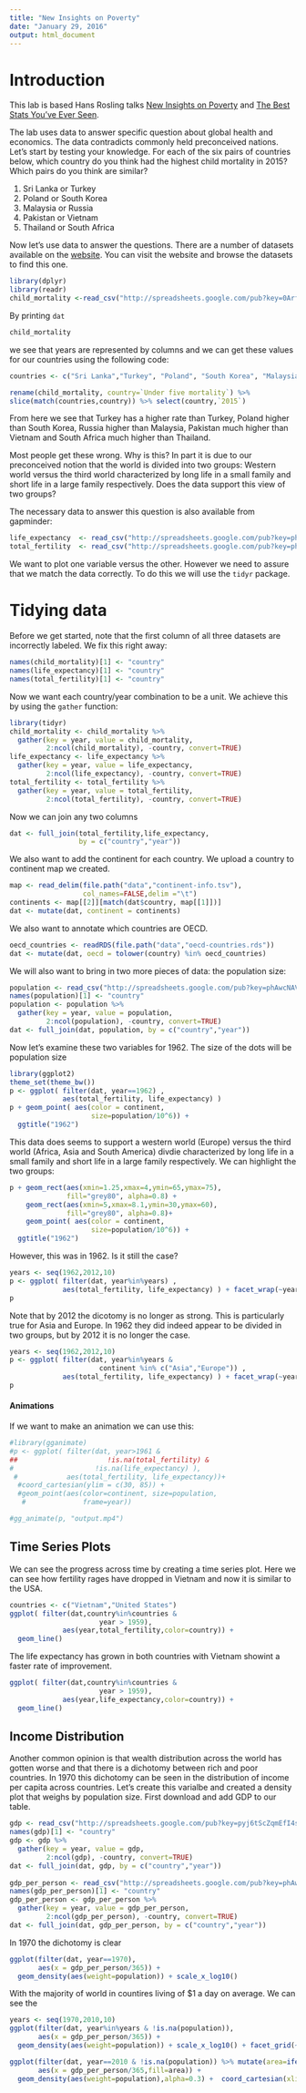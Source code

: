 ```yaml
---
title: "New Insights on Poverty"
date: "January 29, 2016"
output: html_document
---
```


# Introduction

This lab is based Hans Rosling talks [New Insights on Poverty](https://www.ted.com/talks/hans_rosling_reveals_new_insights_on_poverty?language=en) and [The Best Stats You've Ever Seen](https://www.ted.com/talks/hans_rosling_shows_the_best_stats_you_ve_ever_seen). 

The lab uses data to answer specific question about global health and economics. The data contradicts commonly held preconceived nations. Let's start by testing your knowledge. For each of the six pairs of countries below, which country do you think  had the highest child mortality in 2015? Which pairs do you think are similar?

1. Sri Lanka or Turkey
2. Poland or South Korea
3. Malaysia or Russia
4. Pakistan or Vietnam
5. Thailand or South Africa

Now let's use data to answer the questions. There are a number of datasets available on the [website](in). You can visit the website and browse the datasets to find this one.

```r
library(dplyr)
library(readr)
child_mortality <-read_csv("http://spreadsheets.google.com/pub?key=0ArfEDsV3bBwCcGhBd2NOQVZ1eWowNVpSNjl1c3lRSWc&output=csv")
```


By printing `dat` 

```r
child_mortality
```
we see that years are represented by columns and we can get these values for our countries using the following code:
```r
countries <- c("Sri Lanka","Turkey", "Poland", "South Korea", "Malaysia", "Russia","Pakistan","Vietnam","Thailand","South Africa")

rename(child_mortality, country=`Under five mortality`) %>% 
slice(match(countries,country)) %>% select(country,`2015`) 
```

From here we see that Turkey has a higher rate than Turkey, Poland higher than South Korea, Russia higher than Malaysia, Pakistan much higher than Vietnam and South Africa much higher than Thailand. 

Most people get these wrong. Why is this? In part it is due to our preconceived notion that the world is divided into two groups: Western world versus the third world characterized by long life in a small family
and short life in a large family respectively. Does the data support this view of two groups?

The necessary data to answer this question is also available from gapminder:

```r
life_expectancy  <- read_csv("http://spreadsheets.google.com/pub?key=phAwcNAVuyj2tPLxKvvnNPA&output=csv")
total_fertility  <- read_csv("http://spreadsheets.google.com/pub?key=phAwcNAVuyj0TAlJeCEzcGQ&output=csv")
```

We want to plot one variable versus the other. However we need to assure that we match the data correctly. To do this we will use the `tidyr` package. 

# Tidying data

Before we get started, note that the first column of all three datasets are incorrectly labeled. We fix this right away:

```r
names(child_mortality)[1] <- "country"
names(life_expectancy)[1] <- "country"
names(total_fertility)[1] <- "country"
```

Now we want each country/year combination to be a unit. We achieve this by using the `gather` function:


```r
library(tidyr)
child_mortality <- child_mortality %>% 
  gather(key = year, value = child_mortality,
         2:ncol(child_mortality), -country, convert=TRUE)
life_expectancy <- life_expectancy %>% 
  gather(key = year, value = life_expectancy,
         2:ncol(life_expectancy), -country, convert=TRUE)
total_fertility <- total_fertility %>% 
  gather(key = year, value = total_fertility,
         2:ncol(total_fertility), -country, convert=TRUE)
```

Now we can join any two columns 
```r
dat <- full_join(total_fertility,life_expectancy, 
                 by = c("country","year"))
```

We also want to add the continent for each country. We upload a country to continent map we created.

```r
map <- read_delim(file.path("data","continent-info.tsv"),
                  col_names=FALSE,delim ="\t")
continents <- map[[2]][match(dat$country, map[[1]])]
dat <- mutate(dat, continent = continents)
```

We also want to annotate which countries are OECD.
```r
oecd_countries <- readRDS(file.path("data","oecd-countries.rds"))
dat <- mutate(dat, oecd = tolower(country) %in% oecd_countries)
```

We will also want to bring in two more pieces of data: the population size:

```r
population <- read_csv("http://spreadsheets.google.com/pub?key=phAwcNAVuyj0XOoBL_n5tAQ&output=csv")
names(population)[1] <- "country"
population <- population %>% 
  gather(key = year, value = population,
         2:ncol(population), -country, convert=TRUE)
dat <- full_join(dat, population, by = c("country","year"))
```



Now let's examine these two variables for 1962. The size of the dots will be population size

```r
library(ggplot2)
theme_set(theme_bw())
p <- ggplot( filter(dat, year==1962) , 
             aes(total_fertility, life_expectancy) )
p + geom_point( aes(color = continent,
                    size=population/10^6)) +
  ggtitle("1962")
```


This data does seems to support a 
western world (Europe) versus the third world (Africa, Asia and South America)  divdie characterized by long life in a small family
and short life in a large family respectively. We can highlight the two groups:

```r
p + geom_rect(aes(xmin=1.25,xmax=4,ymin=65,ymax=75),
              fill="grey80", alpha=0.8) +
    geom_rect(aes(xmin=5,xmax=8.1,ymin=30,ymax=60),
              fill="grey80", alpha=0.8)+
    geom_point( aes(color = continent,
                    size=population/10^6)) +
  ggtitle("1962")
```


However, this was in 1962. Is it still the case?


```r
years <- seq(1962,2012,10)
p <- ggplot( filter(dat, year%in%years) , 
             aes(total_fertility, life_expectancy) ) + facet_wrap(~year) + geom_point( aes(color = continent)) 
p
```

Note that by 2012 the dicotomy is no longer as strong. This is particularly true for Asia and Europe. In 1962 they did indeed appear to be divided in two groups, but by 2012 it is no longer the case.

```r
years <- seq(1962,2012,10)
p <- ggplot( filter(dat, year%in%years & 
                      continent %in% c("Asia","Europe")) , 
             aes(total_fertility, life_expectancy) ) + facet_wrap(~year) + geom_point( aes(color = continent,size=population)) 
p
```


#### Animations
If we want to make an animation we can use this:
```r
#library(gganimate)
#p <- ggplot( filter(dat, year>1961 &
##                      !is.na(total_fertility) &
#                    !is.na(life_expectancy) ), 
 #            aes(total_fertility, life_expectancy))+
  #coord_cartesian(ylim = c(30, 85)) +
  #geom_point(aes(color=continent, size=population, 
   #              frame=year))

#gg_animate(p, "output.mp4")
```

## Time Series Plots

We can see the progress across time by creating a time series plot. Here we can see how fertility rages have dropped in Vietnam and now it is similar to the USA.

```r
countries <- c("Vietnam","United States")
ggplot( filter(dat,country%in%countries &
                      year > 1959), 
             aes(year,total_fertility,color=country)) +
  geom_line() 
```

The life expectancy has grown in both countries with Vietnam showint a faster rate of improvement.

```r
ggplot( filter(dat,country%in%countries &
                      year > 1959), 
             aes(year,life_expectancy,color=country)) +
  geom_line()
```

## Income Distribution

Another common opinion is that wealth distribution across the world has gotten worse and that there is a dichotomy between rich and poor countries. In 1970 this dichotomy can be seen in the distribution of income per capita across countries. Let's create this varialbe and created a density plot that weighs by population size. First download and add GDP to our table.

```r
gdp <- read_csv("http://spreadsheets.google.com/pub?key=pyj6tScZqmEfI4sLVvEQtHw&output=csv")
names(gdp)[1] <- "country"
gdp <- gdp %>% 
  gather(key = year, value = gdp,
         2:ncol(gdp), -country, convert=TRUE)
dat <- full_join(dat, gdp, by = c("country","year")) 
 
gdp_per_person <- read_csv("http://spreadsheets.google.com/pub?key=phAwcNAVuyj1jiMAkmq1iMg&output=csv")
names(gdp_per_person)[1] <- "country"
gdp_per_person <- gdp_per_person %>% 
  gather(key = year, value = gdp_per_person,
         2:ncol(gdp_per_person), -country, convert=TRUE)
dat <- full_join(dat, gdp_per_person, by = c("country","year")) 
```

In 1970 the dichotomy is clear
```r
ggplot(filter(dat, year==1970), 
       aes(x = gdp_per_person/365)) +
  geom_density(aes(weight=population)) + scale_x_log10()
```

With the majority of world in countires living of $1 a day on average. We can see the 
```r
years <- seq(1970,2010,10)
ggplot(filter(dat, year%in%years & !is.na(population)), 
       aes(x = gdp_per_person/365)) +
  geom_density(aes(weight=population)) + scale_x_log10() + facet_grid(~year)
```


```r
ggplot(filter(dat, year==2010 & !is.na(population)) %>% mutate(area=ifelse(oecd,"OECD",continent)), 
       aes(x = gdp_per_person/365,fill=area)) +
  geom_density(aes(weight=population),alpha=0.3) +  coord_cartesian(xlim = c(1,150))+scale_x_log10()
```




